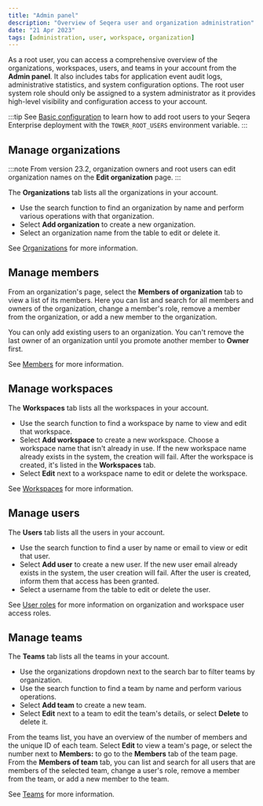 ```yaml
---
title: "Admin panel"
description: "Overview of Seqera user and organization administration"
date: "21 Apr 2023"
tags: [administration, user, workspace, organization]
---
```


As a root user, you can access a comprehensive overview of the organizations, workspaces, users, and teams in your account from the **Admin panel**. It also includes tabs for application event audit logs, administrative statistics, and system configuration options. The root user system role should only be assigned to a system administrator as it provides high-level visibility and configuration access to your account.

:::tip
See [Basic configuration](../enterprise/configuration/overview#basic-configuration) to learn how to add root users to your Seqera Enterprise deployment with the `TOWER_ROOT_USERS` environment variable.
:::

## Manage organizations

:::note
From version 23.2, organization owners and root users can edit organization names on the **Edit organization** page.
:::

The **Organizations** tab lists all the organizations in your account.

- Use the search function to find an organization by name and perform various operations with that organization.
- Select **Add organization** to create a new organization.
- Select an organization name from the table to edit or delete it.

See [Organizations](../orgs-and-teams/organizations) for more information. 

## Manage members

From an organization's page, select the **Members of organization** tab to view a list of its members. Here you can list and search for all members and owners of the organization, change a member's role, remove a member from the organization, or add a new member to the organization.

You can only add existing users to an organization. You can't remove the last owner of an organization until you promote another member to **Owner** first.

See [Members](../orgs-and-teams/organizations#members) for more information. 

## Manage workspaces

The **Workspaces** tab lists all the workspaces in your account. 

- Use the search function to find a workspace by name to view and edit that workspace.
- Select **Add workspace** to create a new workspace. Choose a workspace name that isn't already in use. If the new workspace name already exists in the system, the creation will fail. After the workspace is created, it's listed in the **Workspaces** tab.
- Select **Edit** next to a workspace name to edit or delete the workspace.

See [Workspaces](../orgs-and-teams/workspace-management) for more information.

## Manage users

The **Users** tab lists all the users in your account.

- Use the search function to find a user by name or email to view or edit that user.
- Select **Add user** to create a new user. If the new user email already exists in the system, the user creation will fail. After the user is created, inform them that access has been granted.
- Select a username from the table to edit or delete the user.

See [User roles](../orgs-and-teams/roles) for more information on organization and workspace user access roles. 

## Manage teams

The **Teams** tab lists all the teams in your account.

- Use the organizations dropdown next to the search bar to filter teams by organization.
- Use the search function to find a team by name and perform various operations.
- Select **Add team** to create a new team.
- Select **Edit** next to a team to edit the team's details, or select **Delete** to delete it.

From the teams list, you have an overview of the number of members and the unique ID of each team. Select **Edit** to view a team's page, or select the number next to **Members:** to go to the **Members** tab of the team page. From the **Members of team** tab, you can list and search for all users that are members of the selected team, change a user's role, remove a member from the team, or add a new member to the team.

See [Teams](../orgs-and-teams/organizations#teams) for more information. 